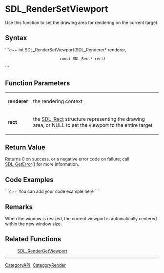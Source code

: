 <!-- pragma section-numbers off -->
<!-- pragma camelcase off -->

= SDL_RenderSetViewport =
Use this function to set the drawing area for rendering on the current target.


== Syntax ==
```c++
int SDL_RenderSetViewport(SDL_Renderer*   renderer,
                          const SDL_Rect* rect)
```

== Function Parameters ==
{|
|'''renderer'''
|the rendering context
|-
|'''rect'''
|the [[SDL_Rect]] structure representing the drawing area, or NULL to set the viewport to the entire target
|}

== Return Value ==
Returns 0 on success, or a negative error code on failure; call [[SDL_GetError]]() for more information.

== Code Examples ==
```c++
You can add your code example here
```

== Remarks ==
When the window is resized, the current viewport is automatically centered within the new window size.

== Related Functions ==
:[[SDL_RenderGetViewport]]

----
[[CategoryAPI]], [[CategoryRender]]
